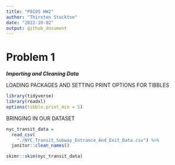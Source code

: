 ```yaml
---
title: "P8105 HW2"
author: "Thirsten Stockton"
date: "2022-10-02"
output: github_document
---
```


# Problem 1

***Importing and Cleaning Data***


LOADING PACKAGES AND SETTING PRINT OPTIONS FOR TIBBLES

```r

library(tidyverse)
library(readxl)
options(tibble.print_min = 5)

```


BRINGING IN OUR DATASET

```r

nyc_transit_data = 
  read_csv(
    "./NYC_Transit_Subway_Entrance_And_Exit_Data.csv") %>%
  janitor::clean_names()

skimr::skim(nyc_transit_data)

```